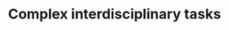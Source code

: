 ---
title: "Complex interdisciplinary tasks"
description: "Complex interdisciplinary tasks"
sidebar:
 order: 10
--- 
